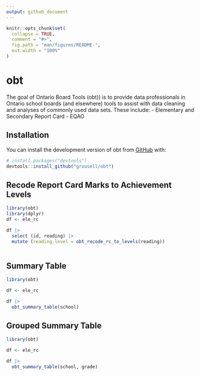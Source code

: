 ```yaml
---
output: github_document
---
```


<!-- README.md is generated from README.Rmd. Please edit that file -->

```r
knitr::opts_chunk$set(
  collapse = TRUE,
  comment = "#>",
  fig.path = "man/figures/README-",
  out.width = "100%"
)
```

# obt

<!-- badges: start -->
<!-- badges: end -->

The goal of Ontario Board Tools (obt)) is to provide data professionals in Ontario school boards (and elsewhere) tools to assist with data cleaning and analyses of commonly used data sets. These include:
- Elementary and Secondary Report Card
- EQAO

## Installation

You can install the development version of obt from [GitHub](https://github.com/) with:

``` r
# install.packages("devtools")
devtools::install_github("grousell/obt")
```

## Recode Report Card Marks to Achievement Levels 

```r
library(obt)
library(dplyr)
df <- ele_rc

df |>
  select (id, reading) |> 
  mutate (reading_level = obt_recode_rc_to_levels(reading))
  
```

## Summary Table

```r
library(obt)

df <- ele_rc

df |> 
  obt_summary_table(school)

```

## Grouped Summary Table

```r
library(obt)

df <- ele_rc

df |> 
  obt_summary_table(school, grade)

```
